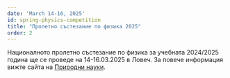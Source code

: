 ```yaml
---
date: 'March 14-16, 2025'
id: spring-physics-competition
title: "Пролетно състезание по физика 2025"
order: 2  
---
```


Националното пролетно състезание по физика за учебната 2024/2025 година ще се проведе на 14-16.03.2025 в Ловеч. За повече информация вижте сайтa на [Природни науки](https://www.prirodninauki.bg/archives/20873).
